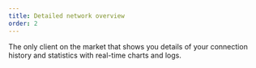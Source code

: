 ```yaml
---
title: Detailed network overview
order: 2
---
```

The only client on the market that shows you details of your connection history and statistics with real-time charts and logs.
